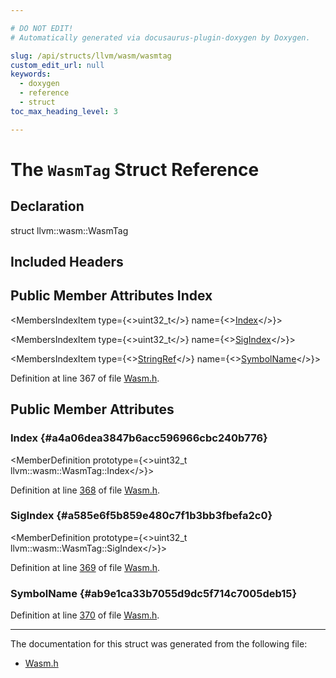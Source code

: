 ```yaml
---

# DO NOT EDIT!
# Automatically generated via docusaurus-plugin-doxygen by Doxygen.

slug: /api/structs/llvm/wasm/wasmtag
custom_edit_url: null
keywords:
  - doxygen
  - reference
  - struct
toc_max_heading_level: 3

---
```





# The `WasmTag` Struct Reference

<DoxygenPage pluginConfig={pluginConfig}>



## Declaration

<CodeBlock>struct llvm::wasm::WasmTag</CodeBlock>

## Included Headers

<IncludesList>
<IncludesListItem
  filePath="llvm/BinaryFormat/Wasm.h"
  permalink="/docs/api/files/include/include/llvm/include/llvm/binaryformat/wasm-h"
  isLocal="true" />
</IncludesList>

## Public Member Attributes Index

<MembersIndex>

<MembersIndexItem
  type={<>uint32&#95;t</>}
  name={<><a href="#a4a06dea3847b6acc596966cbc240b776">Index</a></>}>
</MembersIndexItem>

<MembersIndexItem
  type={<>uint32&#95;t</>}
  name={<><a href="#a585e6f5b859e480c7f1b3bb3fbefa2c0">SigIndex</a></>}>
</MembersIndexItem>

<MembersIndexItem
  type={<><a href="/docs/api/classes/llvm/stringref">StringRef</a></>}
  name={<><a href="#ab9e1ca33b7055d9dc5f714c7005deb15">SymbolName</a></>}>
</MembersIndexItem>

</MembersIndex>


Definition at line 367 of file <a href="/docs/api/files/include/include/llvm/include/llvm/binaryformat/wasm-h">Wasm.h</a>.

<SectionDefinition>

## Public Member Attributes

### Index {#a4a06dea3847b6acc596966cbc240b776}

<MemberDefinition
  prototype={<>uint32&#95;t llvm::wasm::WasmTag::Index</>}>

Definition at line <a href="/docs/api/files/include/include/llvm/include/llvm/binaryformat/wasm-h/#l00368">368</a> of file <a href="/docs/api/files/include/include/llvm/include/llvm/binaryformat/wasm-h">Wasm.h</a>.
</MemberDefinition>

### SigIndex {#a585e6f5b859e480c7f1b3bb3fbefa2c0}

<MemberDefinition
  prototype={<>uint32&#95;t llvm::wasm::WasmTag::SigIndex</>}>

Definition at line <a href="/docs/api/files/include/include/llvm/include/llvm/binaryformat/wasm-h/#l00369">369</a> of file <a href="/docs/api/files/include/include/llvm/include/llvm/binaryformat/wasm-h">Wasm.h</a>.
</MemberDefinition>

### SymbolName {#ab9e1ca33b7055d9dc5f714c7005deb15}

<MemberDefinition
  prototype="StringRef llvm::wasm::WasmTag::SymbolName">

Definition at line <a href="/docs/api/files/include/include/llvm/include/llvm/binaryformat/wasm-h/#l00370">370</a> of file <a href="/docs/api/files/include/include/llvm/include/llvm/binaryformat/wasm-h">Wasm.h</a>.
</MemberDefinition>

</SectionDefinition>

<hr/>

The documentation for this struct was generated from the following file:

<ul>
<li><a href="/docs/api/files/include/include/llvm/include/llvm/binaryformat/wasm-h">Wasm.h</a></li>
</ul>

</DoxygenPage>
